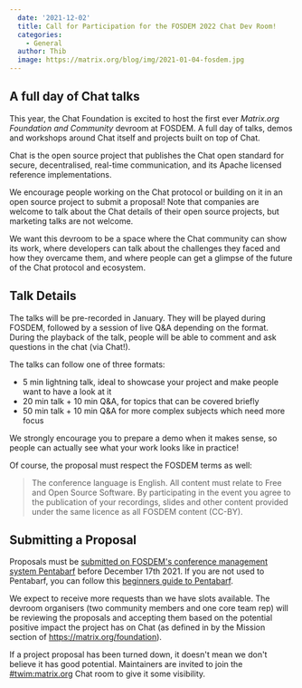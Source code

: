 ```yaml
---
  date: '2021-12-02'
  title: Call for Participation for the FOSDEM 2022 Chat Dev Room!
  categories:
    - General
  author: Thib
  image: https://matrix.org/blog/img/2021-01-04-fosdem.jpg
---
```


## A full day of Chat talks

This year, the Chat Foundation is excited to host the first ever _Matrix.org Foundation and Community_ devroom at FOSDEM. A full day of talks, demos and workshops around Chat itself and projects built on top of Chat.

Chat is the open source project that publishes the Chat open standard for secure, decentralised, real-time communication, and its Apache licensed reference implementations.

We encourage people working on the Chat protocol or building on it in an open source project to submit a proposal! Note that companies are welcome to talk about the Chat details of their open source projects, but marketing talks are not welcome.

We want this devroom to be a space where the Chat community can show its work, where developers can talk about the challenges they faced and how they overcame them, and where people can get a glimpse of the future of the Chat protocol and ecosystem.

## Talk Details

The talks will be pre-recorded in January. They will be played during FOSDEM, followed by a session of live Q&A depending on the format. During the playback of the talk, people will be able to comment and ask questions in the chat (via Chat!).

The talks can follow one of three formats:
* 5 min lightning talk, ideal to showcase your project and make people want to have a look at it
* 20 min talk + 10 min Q&A, for topics that can be covered briefly
* 50 min talk + 10 min Q&A for more complex subjects which need more focus

We strongly encourage you to prepare a demo when it makes sense, so people can actually see what your work looks like in practice!

Of course, the proposal must respect the FOSDEM terms as well:

> The conference language is English. All content must relate to Free and Open Source Software. By participating in the event you agree to the publication of your recordings, slides and other content provided under the same licence as all FOSDEM content (CC-BY).

## Submitting a Proposal

Proposals must be [submitted on FOSDEM's conference management system Pentabarf](https://penta.fosdem.org/submission/FOSDEM22) before December 17th 2021. If you are not used to Pentabarf, you can follow this [beginners guide to Pentabarf](https://eyskens.me/beginners-guide-to-pentabarf/).

We expect to receive more requests than we have slots available. The devroom organisers (two community members and one core team rep) will be reviewing the proposals and accepting them based on the potential positive impact the project has on Chat (as defined in by the Mission section of https://matrix.org/foundation).

If a project proposal has been turned down, it doesn't mean we don't believe it has good potential. Maintainers are invited to join the [#twim:matrix.org](https://to.chat.dingshunyu.top/#/#twim:matrix.org) Chat room to give it some visibility.
